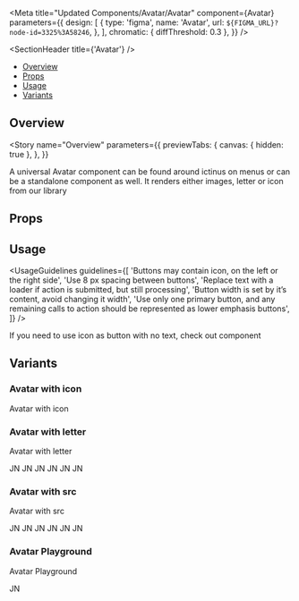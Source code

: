 
<Meta
  title="Updated Components/Avatar/Avatar"
  component={Avatar}
  parameters={{
    design: [
      {
        type: 'figma',
        name: 'Avatar',
        url: `${FIGMA_URL}?node-id=3325%3A58246`,
      },
    ],
    chromatic: { diffThreshold: 0.3 },
  }}
/>

<SectionHeader title={'Avatar'} />

- [Overview](#overview)
- [Props](#props)
- [Usage](#usage)
- [Variants](#variants)

## Overview

<Story
  name="Overview"
  parameters={{
    previewTabs: {
      canvas: { hidden: true },
    },
  }}
>
  <Typography>
    A universal Avatar component can be found around ictinus on menus or can be a standalone
    component as well. It renders either images, letter or icon from our library
  </Typography>
</Story>

## Props

<Props of={Avatar} />

## Usage

<UsageGuidelines
  guidelines={[
    'Buttons may contain icon, on the left or the right side',
    'Use 8 px spacing between buttons',
    'Replace text with a loader if action is submitted, but still processing',
    'Button width is set by it’s content, avoid changing it width',
    'Use only one primary button, and any remaining calls to action should be represented as lower emphasis buttons',
  ]}
/>

<Tip>If you need to use icon as button with no text, check out component</Tip>

## Variants

### Avatar with icon

Avatar with icon

<Preview>
  <Story name="Avatar with icon">
    <Stack>
      <Avatar size={1} color={'blue'} iconName={'user'} />
      <Avatar size={2} color={'blue'} iconName={'alert'} />
      <Avatar size={3} color={'blue'} iconName={'clock'} />
      <Avatar size={4} color={'blue'} iconName={'earnings'} />
      <Avatar size={5} color={'blue'} iconName={'settings'} />
      <Avatar size={6} color={'blue'} iconName={'view'} />
    </Stack>
  </Story>
</Preview>

### Avatar with letter

Avatar with letter

<Preview>
  <Story name="Avatar with letter">
    <Stack>
      <Avatar size={1} color={'blue'}>
        JN
      </Avatar>
      <Avatar size={2} color={'blue'}>
        JN
      </Avatar>
      <Avatar size={3} color={'blue'}>
        JN
      </Avatar>
      <Avatar size={4} color={'blue'}>
        JN
      </Avatar>
      <Avatar size={5} color={'blue'}>
        JN
      </Avatar>
      <Avatar size={6} color={'blue'}>
        JN
      </Avatar>
    </Stack>
  </Story>
</Preview>

### Avatar with src

Avatar with src

<Preview>
  <Story name="Avatar with src">
    <Stack>
      <Avatar size={1} src={'https://mui.com/static/images/avatar/1.jpg'}>
        JN
      </Avatar>
      <Avatar size={2} src={'https://mui.com/static/images/avatar/1.jpg'}>
        JN
      </Avatar>
      <Avatar size={3} src={'https://mui.com/static/images/avatar/1.jpg'}>
        JN
      </Avatar>
      <Avatar size={4} src={'https://mui.com/static/images/avatar/1.jpg'}>
        JN
      </Avatar>
      <Avatar size={5} src={'https://mui.com/static/images/avatar/1.jpg'}>
        JN
      </Avatar>
      <Avatar size={6} src={'https://mui.com/static/images/avatar/1.jpg'}>
        JN
      </Avatar>
    </Stack>
  </Story>
</Preview>

### Avatar Playground

Avatar Playground

<Preview>
  <Story name="Avatar Playground" parameters={{ decorators: [withKnobs] }}>
    <Stack>
      <Avatar
        size={select('size', [1, 2, 3, 4, 5, 6], 1)}
        color={select('color', ['blue', 'teal', 'purple', 'red', 'orange'], 'blue')}
      >
        JN
      </Avatar>
      <Avatar
        size={select('size', [1, 2, 3, 4, 5, 6], 1)}
        src={'https://mui.com/static/images/avatar/1.jpg'}
        color={select('color', ['blue', 'teal', 'purple', 'red', 'orange'], 'blue')}
      />
      <Avatar
        size={select('size', [1, 2, 3, 4, 5, 6], 1)}
        color={select('color', ['blue', 'teal', 'purple', 'red', 'orange'], 'blue')}
      />
    </Stack>
  </Story>
</Preview>
